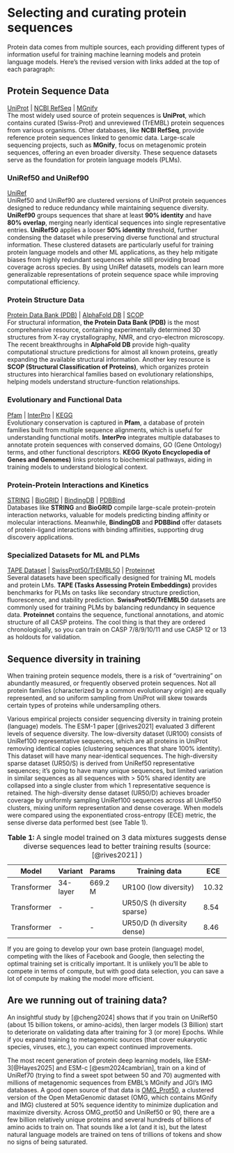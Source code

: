 # Selecting and curating protein sequences {#sec-ProtData}


Protein data comes from multiple sources, each providing different types of information useful for training machine learning models and protein language models. Here’s the revised version with links added at the top of each paragraph:

## **Protein Sequence Data**

[UniProt](https://www.uniprot.org/) \| [NCBI RefSeq](https://www.ncbi.nlm.nih.gov/refseq/) \| [MGnify](https://www.ebi.ac.uk/metagenomics/)\
The most widely used source of protein sequences is **UniProt**, which contains curated (Swiss-Prot) and unreviewed (TrEMBL) protein sequences from various organisms. Other databases, like **NCBI RefSeq**, provide reference protein sequences linked to genomic data. Large-scale sequencing projects, such as **MGnify**, focus on metagenomic protein sequences, offering an even broader diversity. These sequence datasets serve as the foundation for protein language models (PLMs).

### **UniRef50 and UniRef90**

[UniRef](https://www.uniprot.org/help/uniref)\
UniRef50 and UniRef90 are clustered versions of UniProt protein sequences designed to reduce redundancy while maintaining sequence diversity. **UniRef90** groups sequences that share at least **90% identity** and have **80% overlap**, merging nearly identical sequences into single representative entries. **UniRef50** applies a looser **50% identity** threshold, further condensing the dataset while preserving diverse functional and structural information. These clustered datasets are particularly useful for training protein language models and other ML applications, as they help mitigate biases from highly redundant sequences while still providing broad coverage across species. By using UniRef datasets, models can learn more generalizable representations of protein sequence space while improving computational efficiency.

### **Protein Structure Data**

[Protein Data Bank (PDB)](https://www.rcsb.org/) \| [AlphaFold DB](https://www.alphafold.ebi.ac.uk/) \| [SCOP](http://scop.mrc-lmb.cam.ac.uk/scop/)\
For structural information, **the Protein Data Bank (PDB)** is the most comprehensive resource, containing experimentally determined 3D structures from X-ray crystallography, NMR, and cryo-electron microscopy. The recent breakthroughs in **AlphaFold DB** provide high-quality computational structure predictions for almost all known proteins, greatly expanding the available structural information. Another key resource is **SCOP (Structural Classification of Proteins)**, which organizes protein structures into hierarchical families based on evolutionary relationships, helping models understand structure-function relationships.

### **Evolutionary and Functional Data**

[Pfam](https://pfam.xfam.org/) \| [InterPro](https://www.ebi.ac.uk/interpro/) \| [KEGG](https://www.genome.jp/kegg/)\
Evolutionary conservation is captured in **Pfam**, a database of protein families built from multiple sequence alignments, which is useful for understanding functional motifs. **InterPro** integrates multiple databases to annotate protein sequences with conserved domains, GO (Gene Ontology) terms, and other functional descriptors. **KEGG (Kyoto Encyclopedia of Genes and Genomes)** links proteins to biochemical pathways, aiding in training models to understand biological context.

### **Protein-Protein Interactions and Kinetics**

[STRING](https://string-db.org/) \| [BioGRID](https://thebiogrid.org/) \| [BindingDB](https://www.bindingdb.org/) \| [PDBBind](http://www.pdbbind.org.cn/)\
Databases like **STRING** and **BioGRID** compile large-scale protein-protein interaction networks, valuable for models predicting binding affinity or molecular interactions. Meanwhile, **BindingDB** and **PDBBind** offer datasets of protein-ligand interactions with binding affinities, supporting drug discovery applications.

### **Specialized Datasets for ML and PLMs**

[TAPE Dataset](https://github.com/songlab-cal/tape) \| [SwissProt50/TrEMBL50](https://www.uniprot.org/) \| [Proteinnet](https://github.com/aqlaboratory/proteinnet)\
Several datasets have been specifically designed for training ML models and protein LMs. **TAPE (Tasks Assessing Protein Embeddings)** provides benchmarks for PLMs on tasks like secondary structure prediction, fluorescence, and stability prediction. **SwissProt50/TrEMBL50** datasets are commonly used for training PLMs by balancing redundancy in sequence data. **Proteinnet** contains the sequence, functional annotations, and atomic structure of all CASP proteins. The cool thing is that they are ordered chronologically, so you can train on CASP 7/8/9/10/11 and use CASP 12 or 13 as holdouts for validation.

## Sequence diversity in training

When training protein sequence models, there is a risk of "overtraining" on abundantly measured, or frequently observed protein sequences. Not all protein families (characterized by a common evolutionary origin) are equally represented, and so uniform sampling from UniProt will skew towards certain types of proteins while undersampling others.

Various empirical projects consider sequencing diversity in training protein (language) models. The ESM-1 paper [@rives2021] evaluated 3 different levels of sequence diversity. The low-diversity dataset (UR100) consists of UniRef100 representative sequences, which are all proteins in UniProt removing identical copies (clustering sequences that share 100% identity). This dataset will have many near-identical sequences. The high-diversity sparse dataset (UR50/S) is derived from UniRef50 representative sequences; it's going to have many unique sequences, but limited variation in similar sequences as all sequences with > 50% shared identity are collapsed into a single cluster from which 1 representative sequence is retained. The high-diversity dense dataset (UR50/D) achieves broader coverage by uniformly sampling UniRef100 sequences across all UniRef50 clusters, mixing uniform representation and dense coverage. When models were compared using the exponentiated cross-entropy (ECE) metric, the sense diverse data performed best (see Table 1).

| Model       | Variant  | Params  | Training data               | ECE   |
|-------------|----------|---------|-----------------------------|-------|
| Transformer | 34-layer | 669.2 M | UR100 (low diversity)       | 10.32 |
| Transformer | \-       | \-      | UR50/S (h diversity sparse) | 8.54  |
| Transformer | \-       | \-      | UR50/D (h diversity dense)  | 8.46  |

: **Table 1:** A single model trained on 3 data mixtures suggests dense diverse sequences lead to better training results (source: [@rives2021] )

If you are going to develop your own base protein (language) model, competing with the likes of Facebook and Google, then selecting the optimal training set is critically important. It is unlikely you'll be able to compete in terms of compute, but with good data selection, you can save a lot of compute by making the model more efficient.

## Are we running out of training data?

An insightful study by [@cheng2024] shows that if you train on UniRef50 (about 15 billion tokens, or amino-acids), then larger models (3 Billion) start to deteriorate on validating data after training for 3 (or more) Epochs. While if you expand training to metagenomic sources (that cover eukaryotic species, viruses, etc.), you can expect continued improvements.

The most recent generation of protein deep learning models, like ESM-3[@Hayes2025] and ESM-c [@esm2024cambrian], train on a kind of UniRef70 (trying to find a sweet spot between 50 and 70) augmented with millions of metagenomic sequences from EMBL's MGnify and JGI's IMG databases. A good open source of that data is [OMG_Prot50](https://huggingface.co/datasets/tattabio/OMG_prot50), a clustered version of the Open MetaGenomic dataset (OMG, which contains MGnify and IMG) clustered at 50% sequence identity to minimize duplication and maximize diversity. Across OMG_prot50 and UniRef50 or 90, there are a few billion relatively unique proteins and several hundreds of billions of amino acids to train on. That sounds like a lot (and it is), but the latest natural language models are trained on tens of trillions of tokens and show no signs of being saturated.